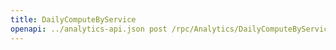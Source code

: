 ---
title: DailyComputeByService
openapi: ../analytics-api.json post /rpc/Analytics/DailyComputeByService
---
